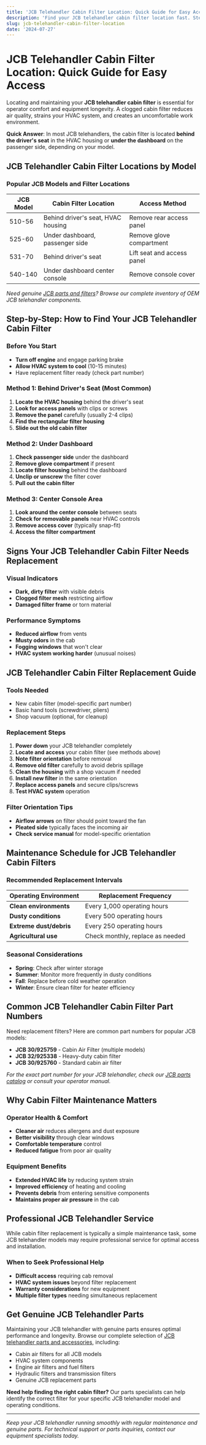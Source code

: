 ```yaml
---
title: 'JCB Telehandler Cabin Filter Location: Quick Guide for Easy Access'
description: 'Find your JCB telehandler cabin filter location fast. Step-by-step guide with model-specific locations for 510-56, 525-60, and more. Expert maintenance tips included.'
slug: jcb-telehandler-cabin-filter-location
date: '2024-07-27'
---
```


# JCB Telehandler Cabin Filter Location: Quick Guide for Easy Access

Locating and maintaining your **JCB telehandler cabin filter** is essential for operator comfort and equipment longevity. A clogged cabin filter reduces air quality, strains your HVAC system, and creates an uncomfortable work environment.

**Quick Answer**: In most JCB telehandlers, the cabin filter is located **behind the driver's seat** in the HVAC housing or **under the dashboard** on the passenger side, depending on your model.

## JCB Telehandler Cabin Filter Locations by Model

### Popular JCB Models and Filter Locations

| **JCB Model** | **Cabin Filter Location** | **Access Method** |
|---------------|-------------------------|-------------------|
| 510-56 | Behind driver's seat, HVAC housing | Remove rear access panel |
| 525-60 | Under dashboard, passenger side | Remove glove compartment |
| 531-70 | Behind driver's seat | Lift seat and access panel |
| 540-140 | Under dashboard center console | Remove console cover |

*Need genuine [JCB parts and filters](/brand/jcb)? Browse our complete inventory of OEM JCB telehandler components.*

## Step-by-Step: How to Find Your JCB Telehandler Cabin Filter

### Before You Start
- **Turn off engine** and engage parking brake
- **Allow HVAC system to cool** (10-15 minutes)
- Have replacement filter ready (check part number)

### Method 1: Behind Driver's Seat (Most Common)

1. **Locate the HVAC housing** behind the driver's seat
2. **Look for access panels** with clips or screws
3. **Remove the panel** carefully (usually 2-4 clips)
4. **Find the rectangular filter housing** 
5. **Slide out the old cabin filter**

### Method 2: Under Dashboard

1. **Check passenger side** under the dashboard
2. **Remove glove compartment** if present
3. **Locate filter housing** behind the dashboard
4. **Unclip or unscrew** the filter cover
5. **Pull out the cabin filter**

### Method 3: Center Console Area

1. **Look around the center console** between seats
2. **Check for removable panels** near HVAC controls
3. **Remove access cover** (typically snap-fit)
4. **Access the filter compartment**

## Signs Your JCB Telehandler Cabin Filter Needs Replacement

### Visual Indicators
- **Dark, dirty filter** with visible debris
- **Clogged filter mesh** restricting airflow
- **Damaged filter frame** or torn material

### Performance Symptoms
- **Reduced airflow** from vents
- **Musty odors** in the cab
- **Fogging windows** that won't clear
- **HVAC system working harder** (unusual noises)

## JCB Telehandler Cabin Filter Replacement Guide

### Tools Needed
- New cabin filter (model-specific part number)
- Basic hand tools (screwdriver, pliers)
- Shop vacuum (optional, for cleanup)

### Replacement Steps

1. **Power down** your JCB telehandler completely
2. **Locate and access** your cabin filter (see methods above)
3. **Note filter orientation** before removal
4. **Remove old filter** carefully to avoid debris spillage
5. **Clean the housing** with a shop vacuum if needed
6. **Install new filter** in the same orientation
7. **Replace access panels** and secure clips/screws
8. **Test HVAC system** operation

### Filter Orientation Tips
- **Airflow arrows** on filter should point toward the fan
- **Pleated side** typically faces the incoming air
- **Check service manual** for model-specific orientation

## Maintenance Schedule for JCB Telehandler Cabin Filters

### Recommended Replacement Intervals

| **Operating Environment** | **Replacement Frequency** |
|-------------------------|-------------------------|
| **Clean environments** | Every 1,000 operating hours |
| **Dusty conditions** | Every 500 operating hours |
| **Extreme dust/debris** | Every 250 operating hours |
| **Agricultural use** | Check monthly, replace as needed |

### Seasonal Considerations
- **Spring**: Check after winter storage
- **Summer**: Monitor more frequently in dusty conditions
- **Fall**: Replace before cold weather operation
- **Winter**: Ensure clean filter for heater efficiency

## Common JCB Telehandler Cabin Filter Part Numbers

Need replacement filters? Here are common part numbers for popular JCB models:

- **JCB 30/925759** - Cabin Air Filter (multiple models)
- **JCB 32/925338** - Heavy-duty cabin filter
- **JCB 30/925760** - Standard cabin air filter

*For the exact part number for your JCB telehandler, check our [JCB parts catalog](/brand/jcb) or consult your operator manual.*

## Why Cabin Filter Maintenance Matters

### Operator Health & Comfort
- **Cleaner air** reduces allergens and dust exposure
- **Better visibility** through clear windows
- **Comfortable temperature** control
- **Reduced fatigue** from poor air quality

### Equipment Benefits
- **Extended HVAC life** by reducing system strain
- **Improved efficiency** of heating and cooling
- **Prevents debris** from entering sensitive components
- **Maintains proper air pressure** in the cab

## Professional JCB Telehandler Service

While cabin filter replacement is typically a simple maintenance task, some JCB telehandler models may require professional service for optimal access and installation.

### When to Seek Professional Help
- **Difficult access** requiring cab removal
- **HVAC system issues** beyond filter replacement
- **Warranty considerations** for new equipment
- **Multiple filter types** needing simultaneous replacement

## Get Genuine JCB Telehandler Parts

Maintaining your JCB telehandler with genuine parts ensures optimal performance and longevity. Browse our complete selection of [JCB telehandler parts and accessories](/brand/jcb), including:

- Cabin air filters for all JCB models
- HVAC system components
- Engine air filters and fuel filters
- Hydraulic filters and transmission filters
- Genuine JCB replacement parts

**Need help finding the right cabin filter?** Our parts specialists can help identify the correct filter for your specific JCB telehandler model and operating conditions.

---

*Keep your JCB telehandler running smoothly with regular maintenance and genuine parts. For technical support or parts inquiries, contact our equipment specialists today.*

